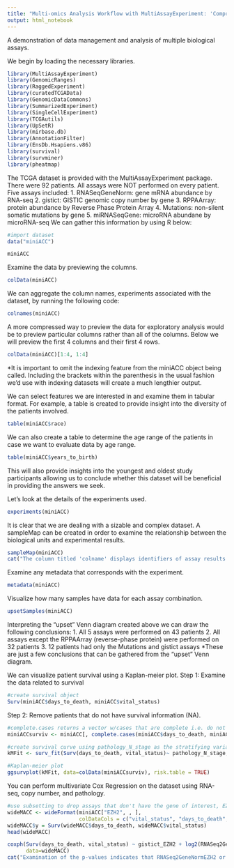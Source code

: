 ```yaml
---
title: "Multi-omics Analysis Workflow with MultiAssayExperiment: 'Comprehensive Pan-Genomic Characterization of Adrenocortical Carcinoma'"
output: html_notebook
---
```


A demonstration of data management and analysis of multiple biological assays.

We begin by loading the necessary libraries.

```r
library(MultiAssayExperiment)
library(GenomicRanges)
library(RaggedExperiment)
library(curatedTCGAData)
library(GenomicDataCommons)
library(SummarizedExperiment)
library(SingleCellExperiment)
library(TCGAutils)
library(UpSetR)
library(mirbase.db)
library(AnnotationFilter)
library(EnsDb.Hsapiens.v86)
library(survival)
library(survminer)
library(pheatmap)
```

The TCGA dataset is provided with the MultiAssayExperiment package. There were 92 patients. All assays were NOT performed on every patient.
Five assays included:
1. RNASeqGeneNorm: gene mRNA abundance by RNA-seq
2. gistict: GISTIC genomic copy number by gene
3. RPPAArray: protein abundance by Reverse Phase Protein Array
4. Mutations: non-silent somatic mutations by gene
5. miRNASeqGene: microRNA abundane by microRNA-seq
We can gather this information by using R below:
```r
#import dataset
data("miniACC")
```

```r
miniACC
```

Examine the data by previewing the columns.
```r
colData(miniACC)
```

We can aggregate the column names, experiments associated with the dataset, by running the following code:

```r
colnames(miniACC)
```

A more compressed way to preview the data for exploratory analysis would be to preview particular columns rather than all of the columns. Below we will preview the first 4 columns and their first 4 rows. 
```r
colData(miniACC)[1:4, 1:4]
```

*It is important to omit the indexing feature from the miniACC object being called. Including the brackets within the parenthesis in the usual fashion we'd use with indexing datasets will create a much lengthier output.

We can select features we are interested in and examine them in tabular format. For example, a table is created to provide insight into the diversity of the patients involved. 

```r
table(miniACC$race)
```

We can also create a table to determine the age range of the patients in case we want to evaluate data by age range.

```r
table(miniACC$years_to_birth)
```

This will also provide insights into the youngest and oldest study participants allowing us to conclude whether this dataset will be beneficial in providing the answers we seek.

Let's look at the details of the experiments used. 

```r
experiments(miniACC)
```

It is clear that we are dealing with a sizable and complex dataset. A sampleMap can be created in order to examine the relationship between the biological units and experimental results.

```r
sampleMap(miniACC)
cat("The column titled 'colname' displays identifiers of assay results.", "\nThe assay column provides the name of the assay.", "\nThe primary column displays identifiers of patients or biological units.")
```

Examine any metadata that corresponds with the experiment.

```r
metadata(miniACC)
```

Visualize how many samples have data for each assay combination.

```r
upsetSamples(miniACC)
```

Interpreting the "upset" Venn diagram created above we can draw the following conclusions:
1. All 5 assays were performed on 43 patients
2. All assays except the RPPAArray (reverse-phase protein) were performed on 32 patients
3. 12 patients had only the Mutations and gistict assays
*These are just a few conclusions that can be gathered from the "upset" Venn diagram.

We can visualize patient survival using a Kaplan-meier plot.
Step 1: Examine the data related to survival 

```r
#create survival object
Surv(miniACC$days_to_death, miniACC$vital_status)
```

Step 2: Remove patients that do not have survival information (NA).

```r
#complete.cases returns a vector w/cases that are complete i.e. do not have missing values
miniACCsurviv <- miniACC[, complete.cases(miniACC$days_to_death, miniACC$vital_status), ]

#create survival curve using pathology_N_stage as the stratifying variable
kMFit <- surv_fit(Surv(days_to_death, vital_status)~ pathology_N_stage, data=colData(miniACCsurviv))

#Kaplan-meier plot
ggsurvplot(kMFit, data=colData(miniACCsurviv), risk.table = TRUE)
```

You can perform multivariate Cox Regression on the dataset using RNA-seq, copy number, and pathology.

```r
#use subsetting to drop assays that don't have the gene of interest, EZH2
wideMACC <- wideFormat(miniACC["EZH2", , ],
                       colDataCols = c("vital_status", "days_to_death", "pathology_N_stage"))
wideMACC$y = Surv(wideMACC$days_to_death, wideMACC$vital_status)
head(wideMACC)
```

```r
coxph(Surv(days_to_death, vital_status) ~ gistict_EZH2 + log2(RNASeq2GeneNorm_EZH2) + pathology_N_stage,
      data=wideMACC)
cat("Examination of the p-values indicates that RNASeq2GeneNormEZH2 or EZH2 expression is significantly associated with overall survival as it is the only assay with a p-value below 0.001")
```

